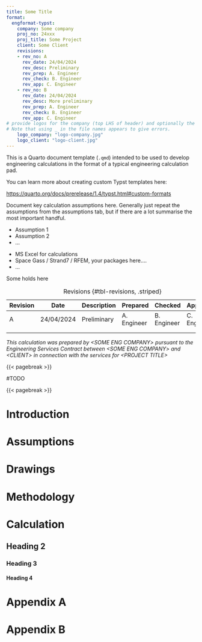 ```yaml
---
title: Some Title
format:
  engformat-typst:
    company: Some company
    proj_no: 24xxx
    proj_title: Some Project
    client: Some Client
    revisions:
    - rev_no: A
      rev_date: 24/04/2024
      rev_desc: Preliminary
      rev_prep: A. Engineer
      rev_check: B. Engineer
      rev_app: C. Engineer
    - rev_no: B
      rev_date: 24/04/2024
      rev_desc: More preliminary
      rev_prep: A. Engineer
      rev_check: B. Engineer
      rev_app: C. Engineer
# provide logos for the company (top LHS of header) and optionally the client (top RHS)
# Note that using _ in the file names appears to give errors.
    logo_company: "logo-company.jpg"
    logo_client: "logo-client.jpg"
---
```


```{=typst}
#like_header("Calculation Objective / Scope")
```

This is a Quarto document template (`.qmd`) intended to be used to develop engineering calculations in the format of a typical engineering calculation pad.

You can learn more about creating custom Typst templates here: 

<https://quarto.org/docs/prerelease/1.4/typst.html#custom-formats>

```{=typst}
#like_header("Calculation Assumptions")
```

Document key calculation assumptions here. Generally just repeat the assumptions from the assumptions tab, but if there are a lot summarise the most important handful.									

* Assumption 1
* Assumption 2
* ...

```{=typst}
#like_header("Software Used")
```

* MS Excel for calculations
* Space Gass / Strand7 / RFEM, your packages here....
* ...

```{=typst}
#like_header("Holds")
```

Some holds here


| Revision |  Date  |  Description  |  Prepared  |  Checked  | Approved|
|----------|--------|---------------|------------|-----------|-----------|
|    A     | 24/04/2024| Preliminary|A. Engineer |B. Engineer|C. Engineer|
|          |        |               |            |           |           |
|          |        |               |            |           |           |
:Revisions {#tbl-revisions, .striped}

_This calculation was prepared by \<SOME ENG COMPANY\> pursuant to the Engineering Services Contract <Contract> between \<SOME ENG COMPANY\> and \<CLIENT\> in connection with the services for \<PROJECT TITLE\>_

{{< pagebreak >}}

```{=typst}
#like_header("Table Of Contents")
```

#TODO

{{< pagebreak >}}

# Introduction

# Assumptions

# Drawings

# Methodology

# Calculation

## Heading 2

### Heading 3

#### Heading 4

# Appendix A

# Appendix B